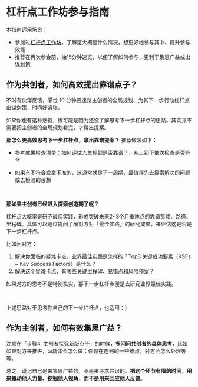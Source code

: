 # 杠杆点工作坊参与指南

本指南适用场景：
- 参加过[杠杆点工作坊](https://sunnylife.feishu.cn/wiki/wikcnMP1QxbQN0IlAQQ1IeSMipc#)，了解这大概是什么情况，想更好地参与其中、提升参与效能
- 推荐在再次参会前，抽15分钟速览，以便了解如何参与，更利于集思广益或出谋划策

## 作为共创者，如何高效提出靠谱点子？

不时有伙伴反馈，感觉 10 分钟要速览主创者的全局规划、为其下一步行动杠杆点出谋划策，时间好紧张。

如果你也有这种感觉，很可能是因为还没了解思考下一步杠杆点的思路。其实并不需要把主创者的全局规划看完，才得出提案。

**那怎么更高效思考下一步杠杆点，拿出靠谱提案？** 推荐做法如下：

- 参考[成果检查清单：如何评估人生规划是否靠谱？](/projects/checklist)，从上到下依次检查是否符合

- 如果有不符合或拿不准的，这通常就是下一周期，最值得先去探索解决的问题或去检验的设想




<br />

**那如果主创者已经进入探索创造期了呢？**

杠杆点大概率是研究最佳实践，形成突破未来2~3个月重难点的靠谱策略、路径、里程碑。具体可以通过提问了解对方对「最佳实践」的研究成果，来评估这是否是下一步杠杆点。

比如问对方：

1. 解决你面临的疑难卡点，业界最佳实践是怎样的？Top3 关键成功要素（KSFs ~ Key Success Factors）是什么？
2. 解决这个疑难卡点，有哪些关键里程碑、易错点和风险预案？

如果对方的思考不是特别扎实，那下一步杠杆点便是去研究业界最佳实践。

<br />

上述思路对于思考你自己的下一步杠杆点，也适用：）


## 作为主创者，如何有效集思广益？



注意在「步骤4. 主创者探究新版点子」的时候，**多问问共创者的具体思考**，比如如果对方来推进，ta具体会怎么做；你现在遇到的一些难点，对方会怎么处理等等。

总之，谨记自己是来集思广益的，不是来寻求共识的。**把这个环节有限的时间，用来撬动他人力量、挖掘他人视角，而不是用来回应他人反馈**。